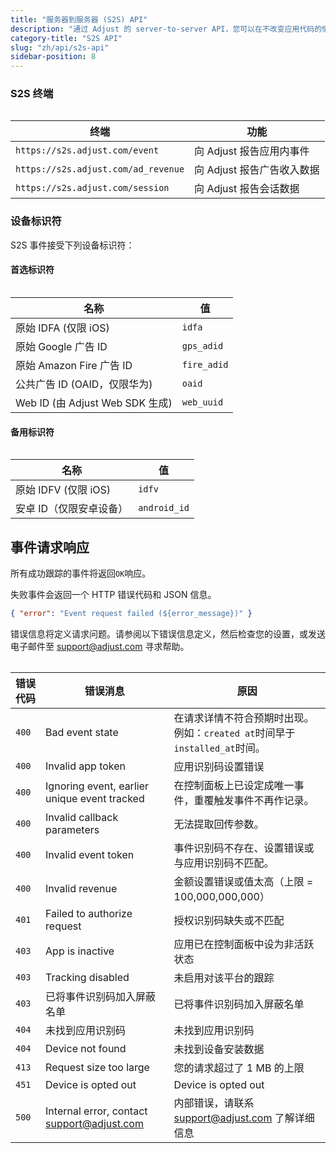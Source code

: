 ```yaml
---
title: "服务器到服务器 (S2S) API"
description: "通过 Adjust 的 server-to-server API，您可以在不改变应用代码的情况下将应用连接到 Adjust。"
category-title: "S2S API"
slug: "zh/api/s2s-api"
sidebar-position: 8
---
```


### S2S 终端

<Table>

| 终端                                | 功能                       |
| ----------------------------------- | -------------------------- |
| `https://s2s.adjust.com/event`      | 向 Adjust 报告应用内事件   |
| `https://s2s.adjust.com/ad_revenue` | 向 Adjust 报告广告收入数据 |
| `https://s2s.adjust.com/session`    | 向 Adjust 报告会话数据     |

</Table>

### 设备标识符

S2S 事件接受下列设备标识符：

#### 首选标识符

<Table>

| 名称                              | 值          |
| --------------------------------- | ----------- |
| 原始 IDFA \(仅限 iOS\)            | `idfa`      |
| 原始 Google 广告 ID               | `gps_adid`  |
| 原始 Amazon Fire 广告 ID          | `fire_adid` |
| 公共广告 ID \(OAID，仅限华为\)    | `oaid`      |
| Web ID \(由 Adjust Web SDK 生成\) | `web_uuid`  |

</Table>

#### 备用标识符

<Table>

| 名称                    | 值           |
| ----------------------- | ------------ |
| 原始 IDFV \(仅限 iOS\)  | `idfv`       |
| 安卓 ID（仅限安卓设备） | `android_id` |

</Table>

## 事件请求响应

所有成功跟踪的事件将返回`OK`响应。

失败事件会返回一个 HTTP 错误代码和 JSON 信息。

```json
{ "error": "Event request failed (${error_message})" }
```

错误信息将定义请求问题。请参阅以下错误信息定义，然后检查您的设置，或发送电子邮件至 [support@adjust.com](mailto:support@adjust.com) 寻求帮助。

<Table>

| 错误代码 | 错误消息                                                                | 原因                                                                       |
| -------- | ----------------------------------------------------------------------- | -------------------------------------------------------------------------- |
| `400`    | Bad event state                                                         | 在请求详情不符合预期时出现。例如：`created at`时间早于`installed_at`时间。 |
| `400`    | Invalid app token                                                       | 应用识别码设置错误                                                         |
| `400`    | Ignoring event, earlier unique event tracked                            | 在控制面板上已设定成唯一事件，重覆触发事件不再作记录。                     |
| `400`    | Invalid callback parameters                                             | 无法提取回传参数。                                                         |
| `400`    | Invalid event token                                                     | 事件识别码不存在、设置错误或与应用识别码不匹配。                           |
| `400`    | Invalid revenue                                                         | 金额设置错误或值太高（上限 = 100,000,000,000）                             |
| `401`    | Failed to authorize request                                             | 授权识别码缺失或不匹配                                                     |
| `403`    | App is inactive                                                         | 应用已在控制面板中设为非活跃状态                                           |
| `403`    | Tracking disabled                                                       | 未启用对该平台的跟踪                                                       |
| `403`    | 已将事件识别码加入屏蔽名单                                              | 已将事件识别码加入屏蔽名单                                                 |
| `404`    | 未找到应用识别码                                                        | 未找到应用识别码                                                           |
| `404`    | Device not found                                                        | 未找到设备安装数据                                                         |
| `413`    | Request size too large                                                  | 您的请求超过了 1 MB 的上限                                                 |
| `451`    | Device is opted out                                                     | Device is opted out                                                        |
| `500`    | Internal error, contact [support@adjust.com](mailto:support@adjust.com) | 内部错误，请联系 support@adjust.com 了解详细信息                           |

</Table>
